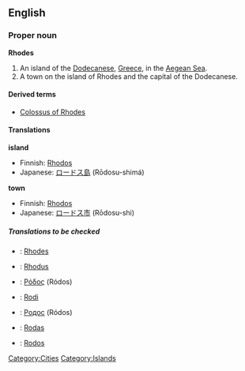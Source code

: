 ==English==
===Proper noun===
'''Rhodes'''

#An island of the [[Dodecanese]], [[Greece]], in the [[Aegean Sea]].
#A town on the island of Rhodes and the capital of the Dodecanese.

====Derived terms====
*[[Colossus of Rhodes]]

====Translations====
'''island'''
{{top}}
*Finnish: [[Rhodos]]
*Japanese: [[ロードス島]] (Rōdosu-shimá)
{{mid}}
{{bottom}}

'''town'''
{{top}}
*Finnish: [[Rhodos]]
*Japanese: [[ロードス市]] (Rōdosu-shi)
{{mid}}
{{bottom}}

=====Translations to be checked=====
<!--Remove this section once all of the translations below have been moved into the tables above.-->
{{checktrans}}
*{{ttbc|French}}: [[Rhodes#French|Rhodes]]
*{{ttbc|German}}: [[Rhodus]] {{n}}
*{{ttbc|Greek, Modern}}: [[Ρόδος]] (Ródos)
*{{ttbc|Italian}}: [[Rodi]] {{f}}
*{{ttbc|Russian}}: [[Родос]] (Ródos) {{m}}
*{{ttbc|Spanish}}: [[Rodas]] {{m}}
*{{ttbc|Turkish}}: [[Rodos]]

[[Category:Cities]]
[[Category:Islands]]